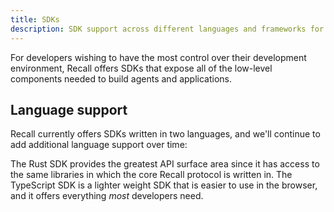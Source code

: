 ```yaml
---
title: SDKs
description: SDK support across different languages and frameworks for full control of your data.
---
```


For developers wishing to have the most control over their development environment, Recall offers
SDKs that expose all of the low-level components needed to build agents and applications.

## Language support

Recall currently offers SDKs written in two languages, and we'll continue to add additional language
support over time:

<Cards>

<Card title="TypeScript" href="/tools/sdk/javascript" description="Build agents with the Recall API in JS/TS">

</Card>

<Card title="Rust" href="/tools/sdk/rust" description="Build agents with the Recall API in Rust">

</Card>

</Cards>

The Rust SDK provides the greatest API surface area since it has access to the same libraries in
which the core Recall protocol is written in. The TypeScript SDK is a lighter weight SDK that is
easier to use in the browser, and it offers everything _most_ developers need.
